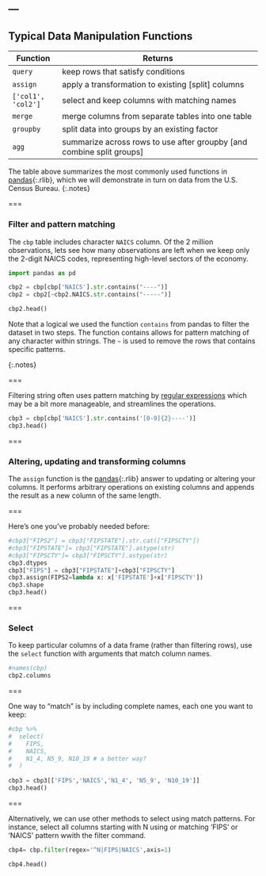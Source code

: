 ---
---

## Typical Data Manipulation Functions

| Function    | Returns                                            |
|-------------+----------------------------------------------------|
| `query`    | keep rows that satisfy conditions                  |
| `assign`    | apply a transformation to existing [split] columns |
| `['col1', 'col2']`| select and keep columns with matching names    |
| `merge`| merge columns from separate tables into one table  |
| `groupby`  | split data into groups by an existing factor       |
| `agg` | summarize across rows to use after groupby [and combine split groups]   |

The table above summarizes the most commonly used functions in
[pandas](){:.rlib}, which we will demonstrate in turn on data from the U.S.
Census Bureau.
{:.notes}

===

### Filter and pattern matching

The `cbp` table includes character `NAICS` column. Of the 2 million
observations, lets see how many observations are left when we keep only the
2-digit NAICS codes, representing high-level sectors of the economy.

```python


import pandas as pd

cbp2 = cbp[cbp['NAICS'].str.contains("----")]
cbp2 = cbp2[~cbp2.NAICS.str.contains("-----")]

cbp2.head()

```

Note that a logical we used the function `contains` from pandas to filter the dataset in two steps. The function contains allows for pattern matching of any character within strings. The `~` is used to remove the rows that contains specific patterns.

{:.notes}

===

Filtering string often uses pattern matching by [regular expressions]
which may be a bit more manageable, and streamlines the operations.

```python
cbp3 = cbp[cbp['NAICS'].str.contains('[0-9]{2}----')]
cbp3.head()


```

[regular expressions]: https://pandas.pydata.org/pandas-docs/stable/reference/api/pandas.Series.str.contains.html#pandas.Series.str.contains

===

### Altering, updating and transforming columns

The `assign` function is the [pandas](){:.rlib} answer to updating or altering
your columns. It performs arbitrary operations on existing columns and appends
the result as a new column of the same length.

===

Here's one you've probably needed before:

```python
#cbp3["FIPS2"] = cbp3["FIPSTATE"].str.cat(["FIPSCTY"])
#cbp3["FIPSTATE"]= cbp3["FIPSTATE"].astype(str)
#cbp3["FIPSCTY"]= cbp3["FIPSCTY"].astype(str)
cbp3.dtypes
cbp3["FIPS"] = cbp3["FIPSTATE"]+cbp3["FIPSCTY"]
cbp3.assign(FIPS2=lambda x: x['FIPSTATE']+x['FIPSCTY'])
cbp3.shape
cbp3.head()
```

===

### Select


To keep particular columns of a data frame (rather than filtering rows), use the `select` function with arguments that match column names.
```python
#names(cbp)
cbp2.columns
```

===

One way to "match" is by including complete names, each one you want to keep:

```python
#cbp %>%
#  select(
#    FIPS,
#    NAICS,
#    N1_4, N5_9, N10_19 # a better way?
#  )
  
cbp3 = cbp3[['FIPS','NAICS','N1_4', 'N5_9', 'N10_19']] 
cbp3.head()
```

===

Alternatively, we can use other methods to select using match patterns. For instance, select all columns starting with N using or matching 'FIPS' or 'NAICS' pattern wwith the filter command.

```python
cbp4= cbp.filter(regex='^N|FIPS|NAICS',axis=1) 

cbp4.head()
```

